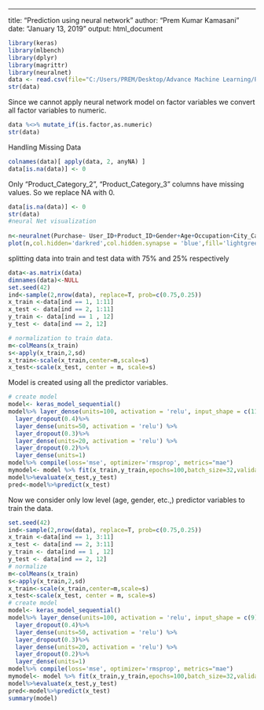 ---
title: "Prediction using neural network"
author: "Prem Kumar Kamasani"
date: "January 13, 2019"
output: html_document

```{r}
library(keras)
library(mlbench)
library(dplyr)
library(magrittr)
library(neuralnet)
data <- read.csv(file="C:/Users/PREM/Desktop/Advance Machine Learning/Project/BlackFriday.csv", header=TRUE, sep=",")
str(data)
```
Since we cannot apply neural network model on factor variables we convert all factor variables to numeric.
```{r}
data %<>% mutate_if(is.factor,as.numeric)
str(data)
```
Handling Missing Data

```{r}
colnames(data)[ apply(data, 2, anyNA) ]
data[is.na(data)] <- 0
```
Only "Product_Category_2", "Product_Category_3" columns have missing values. So we replace NA with 0.

```{r}
data[is.na(data)] <- 0
str(data)
#neural Net visualization
 
n<-neuralnet(Purchase~ User_ID+Product_ID+Gender+Age+Occupation+City_Category+Stay_In_Current_City_Years+Marital_Status+Product_Category_1+Product_Category_2+Product_Category_3,data = data, hidden=c(10,5), linear.output = F, lifesign = 'full', rep = 1)
plot(n,col.hidden='darkred',col.hidden.synapse = 'blue',fill='lightgreen',information=F,show.weights = F)

```
splitting data into train and test data with 75% and 25% respectively 
```{r}
data<-as.matrix(data)
dimnames(data)<-NULL
set.seed(42)
ind<-sample(2,nrow(data), replace=T, prob=c(0.75,0.25))
x_train <-data[ind == 1, 1:11]
x_test <- data[ind == 2, 1:11]
y_train <- data[ind == 1 , 12]
y_test <- data[ind == 2, 12]
```
```{r}
# normalization to train data.
m<-colMeans(x_train)
s<-apply(x_train,2,sd)
x_train<-scale(x_train,center=m,scale=s)
x_test<-scale(x_test, center = m, scale=s)
```
Model is created using all the predictor variables.
```{r}
# create model
model<- keras_model_sequential()
model%>% layer_dense(units=100, activation = 'relu', input_shape = c(11)) %>% 
  layer_dropout(0.4)%>% 
  layer_dense(units=50, activation = 'relu') %>%
  layer_dropout(0.3)%>% 
  layer_dense(units=20, activation = 'relu') %>%
  layer_dropout(0.2)%>% 
  layer_dense(units=1)
model%>% compile(loss='mse', optimizer='rmsprop', metrics="mae")
mymodel<- model %>% fit(x_train,y_train,epochs=100,batch_size=32,validation_split=0.2)
model%>%evaluate(x_test,y_test)
pred<-model%>%predict(x_test)
```
Now we consider only low level (age, gender, etc.,) predictor variables to train the data.

```{r}
set.seed(42)
ind<-sample(2,nrow(data), replace=T, prob=c(0.75,0.25))
x_train <-data[ind == 1, 3:11]
x_test <- data[ind == 2, 3:11]
y_train <- data[ind == 1 , 12]
y_test <- data[ind == 2, 12]
# normalize
m<-colMeans(x_train)
s<-apply(x_train,2,sd)
x_train<-scale(x_train,center=m,scale=s)
x_test<-scale(x_test, center = m, scale=s)
# create model
model<- keras_model_sequential()
model%>% layer_dense(units=100, activation = 'relu', input_shape = c(9)) %>% 
  layer_dropout(0.4)%>% 
  layer_dense(units=50, activation = 'relu') %>%
  layer_dropout(0.3)%>% 
  layer_dense(units=20, activation = 'relu') %>%
  layer_dropout(0.2)%>% 
  layer_dense(units=1)
model%>% compile(loss='mse', optimizer='rmsprop', metrics="mae")
mymodel<- model %>% fit(x_train,y_train,epochs=100,batch_size=32,validation_split=0.2)
model%>%evaluate(x_test,y_test)
pred<-model%>%predict(x_test)
summary(model)
```